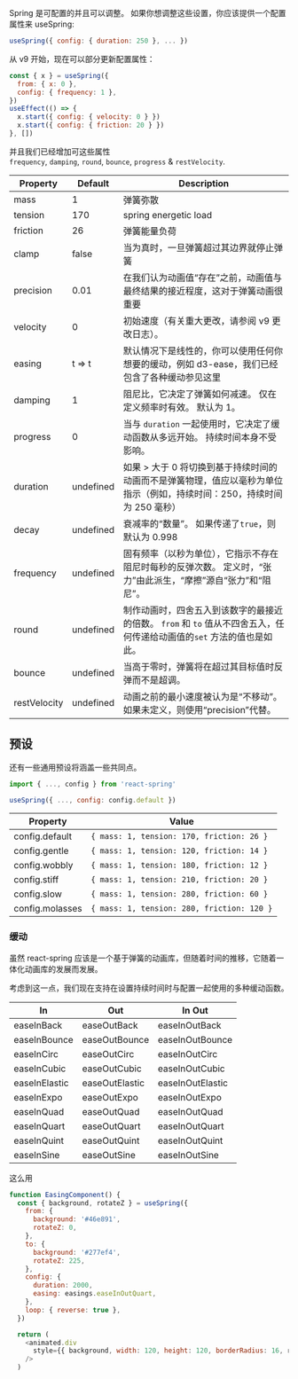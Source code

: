 Spring 是可配置的并且可以调整。 如果你想调整这些设置，你应该提供一个配置属性来 useSpring:

```JavaScript
useSpring({ config: { duration: 250 }, ... })
```


从 v9 开始，现在可以部分更新配置属性：

```JavaScript
const { x } = useSpring({
  from: { x: 0 },
  config: { frequency: 1 },
})
useEffect(() => {
  x.start({ config: { velocity: 0 } })
  x.start({ config: { friction: 20 } })
}, [])
```


并且我们已经增加可这些属性 `frequency`, `damping`, `round`, `bounce`, `progress` & `restVelocity`.

|Property|Default|Description|
|-|-|-|
|mass|1|弹簧弥散|
|tension|170|spring energetic load|
|friction|26|弹簧能量负荷|
|clamp|false|当为真时，一旦弹簧超过其边界就停止弹簧|
|precision|0.01|在我们认为动画值“存在”之前，动画值与最终结果的接近程度，这对于弹簧动画很重要|
|velocity|0|初始速度（有关重大更改，请参阅 v9 更改日志）。|
|easing|t => t|默认情况下是线性的，你可以使用任何你想要的缓动，例如 d3-ease，我们已经包含了各种缓动参见这里|
|damping|1|阻尼比，它决定了弹簧如何减速。 仅在定义频率时有效。 默认为 1。|
|progress|0|当与 `duration` 一起使用时，它决定了缓动函数从多远开始。 持续时间本身不受影响。|
|duration|undefined|如果 > 大于 0 将切换到基于持续时间的动画而不是弹簧物理，值应以毫秒为单位指示（例如，持续时间：250，持续时间为 250 毫秒）|
|decay|undefined|衰减率的“数量”。 如果传递了`true`，则默认为 0.998|
|frequency|undefined|固有频率（以秒为单位），它指示不存在阻尼时每秒的反弹次数。 定义时，“张力”由此派生，“摩擦”源自“张力”和“阻尼”。|
|round|undefined|制作动画时，四舍五入到该数字的最接近的倍数。 `from` 和 `to` 值从不四舍五入，任何传递给动画值的`set` 方法的值也是如此。|
|bounce|undefined|当高于零时，弹簧将在超过其目标值时反弹而不是超调。|
|restVelocity|undefined|动画之前的最小速度被认为是“不移动”。 如果未定义，则使用“precision”代替。|

## 预设

还有一些通用预设将涵盖一些共同点。

```JavaScript
import { ..., config } from 'react-spring'

useSpring({ ..., config: config.default })
```


|Property|Value|
|-|-|
|config.default|`{ mass: 1, tension: 170, friction: 26 }`|
|config.gentle|`{ mass: 1, tension: 120, friction: 14 }`|
|config.wobbly|`{ mass: 1, tension: 180, friction: 12 }`|
|config.stiff|`{ mass: 1, tension: 210, friction: 20 }`|
|config.slow|`{ mass: 1, tension: 280, friction: 60 }`|
|config.molasses|`{ mass: 1, tension: 280, friction: 120 }`|

### 缓动

虽然 react-spring 应该是一个基于弹簧的动画库，但随着时间的推移，它随着一体化动画库的发展而发展。

考虑到这一点，我们现在支持在设置持续时间时与配置一起使用的多种缓动函数。

|In|Out|In Out|
|-|-|-|
|easeInBack|easeOutBack|easeInOutBack|
|easeInBounce|easeOutBounce|easeInOutBounce|
|easeInCirc|easeOutCirc|easeInOutCirc|
|easeInCubic|easeOutCubic|easeInOutCubic|
|easeInElastic|easeOutElastic|easeInOutElastic|
|easeInExpo|easeOutExpo|easeInOutExpo|
|easeInQuad|easeOutQuad|easeInOutQuad|
|easeInQuart|easeOutQuart|easeInOutQuart|
|easeInQuint|easeOutQuint|easeInOutQuint|
|easeInSine|easeOutSine|easeInOutSine|

这么用

```JavaScript
function EasingComponent() {
  const { background, rotateZ } = useSpring({
    from: {
      background: '#46e891',
      rotateZ: 0,
    },
    to: {
      background: '#277ef4',
      rotateZ: 225,
    },
    config: {
      duration: 2000,
      easing: easings.easeInOutQuart,
    },
    loop: { reverse: true },
  })

  return (
    <animated.div
      style={{ background, width: 120, height: 120, borderRadius: 16, rotateZ }}
    />
  )
```


